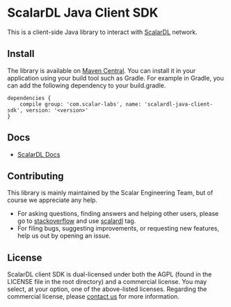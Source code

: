 # ScalarDL Java Client SDK

This is a client-side Java library to interact with [ScalarDL](https://github.com/scalar-labs/scalardl) network.

## Install
The library is available on [Maven Central](https://search.maven.org/search?q=a:scalardl-java-client-sdk). You can install it in your application using your build tool such as Gradle.
For example in Gradle, you can add the following dependency to your build.gradle.
```
dependencies {
    compile group: 'com.scalar-labs', name: 'scalardl-java-client-sdk', version: '<version>'
}
```

## Docs
* [ScalarDL Docs](https://scalardl.readthedocs.io/en/latest/)

## Contributing 
This library is mainly maintained by the Scalar Engineering Team, but of course we appreciate any help.

* For asking questions, finding answers and helping other users, please go to [stackoverflow](https://stackoverflow.com/) and use [scalardl](https://stackoverflow.com/questions/tagged/scalardl) tag.
* For filing bugs, suggesting improvements, or requesting new features, help us out by opening an issue.

## License
ScalarDL client SDK is dual-licensed under both the AGPL (found in the LICENSE file in the root directory) and a commercial license. You may select, at your option, one of the above-listed licenses. Regarding the commercial license, please [contact us](https://www.scalar-labs.com/contact/) for more information.
